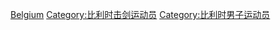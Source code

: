 [[Category:各国男子击剑运动员|Belgium]]
[[Category:比利时击剑运动员|Category:比利时击剑运动员]]
[[Category:比利时男子运动员|Category:比利时男子运动员]]